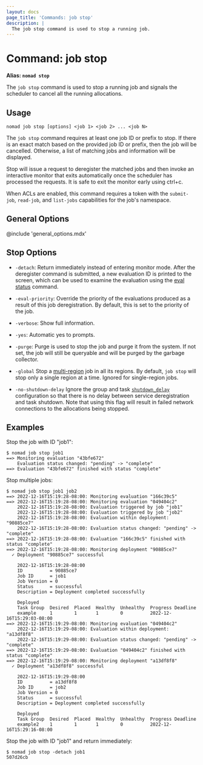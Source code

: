 ```yaml
---
layout: docs
page_title: 'Commands: job stop'
description: |
  The job stop command is used to stop a running job.
---
```


# Command: job stop

**Alias: `nomad stop`**

The `job stop` command is used to stop a running job and signals the scheduler
to cancel all the running allocations.

## Usage

```plaintext
nomad job stop [options] <job 1> <job 2> ... <job N>
```

The `job stop` command requires at least one job ID or prefix to stop. If there
is an exact match based on the provided job ID or prefix, then the job will be
cancelled. Otherwise, a list of matching jobs and information will be
displayed.

Stop will issue a request to deregister the matched jobs and then invoke an
interactive monitor that exits automatically once the scheduler has processed
the requests. It is safe to exit the monitor early using ctrl+c.

When ACLs are enabled, this command requires a token with the `submit-job`,
`read-job`, and `list-jobs` capabilities for the job's namespace.

## General Options

@include 'general_options.mdx'

## Stop Options

- `-detach`: Return immediately instead of entering monitor mode. After the
  deregister command is submitted, a new evaluation ID is printed to the screen,
  which can be used to examine the evaluation using the [eval status] command.

- `-eval-priority`: Override the priority of the evaluations produced as a result
  of this job deregistration. By default, this is set to the priority of the job.

- `-verbose`: Show full information.

- `-yes`: Automatic yes to prompts.

- `-purge`: Purge is used to stop the job and purge it from the system. If not
  set, the job will still be queryable and will be purged by the garbage
  collector.

- `-global`
  Stop a [multi-region] job in all its regions. By default, `job stop` will
  stop only a single region at a time. Ignored for single-region jobs.

- `-no-shutdown-delay`
  Ignore the group and task [`shutdown_delay`] configuration so that
  there is no delay between service deregistration and task
  shutdown. Note that using this flag will result in failed network
  connections to the allocations being stopped.

## Examples

Stop the job with ID "job1":

```shell-session
$ nomad job stop job1
==> Monitoring evaluation "43bfe672"
    Evaluation status changed: "pending" -> "complete"
==> Evaluation "43bfe672" finished with status "complete"
```

Stop multiple jobs:

```shell-session
$ nomad job stop job1 job2
==> 2022-12-16T15:19:28-08:00: Monitoring evaluation "166c39c5"
==> 2022-12-16T15:19:28-08:00: Monitoring evaluation "049404c2"
    2022-12-16T15:19:28-08:00: Evaluation triggered by job "job1"
    2022-12-16T15:19:28-08:00: Evaluation triggered by job "job2"
    2022-12-16T15:19:28-08:00: Evaluation within deployment: "90885ce7"
    2022-12-16T15:19:28-08:00: Evaluation status changed: "pending" -> "complete"
==> 2022-12-16T15:19:28-08:00: Evaluation "166c39c5" finished with status "complete"
==> 2022-12-16T15:19:28-08:00: Monitoring deployment "90885ce7"
  ✓ Deployment "90885ce7" successful

    2022-12-16T15:19:28-08:00
    ID          = 90885ce7
    Job ID      = job1
    Job Version = 0
    Status      = successful
    Description = Deployment completed successfully

    Deployed
    Task Group  Desired  Placed  Healthy  Unhealthy  Progress Deadline
    example     1        1       1        0          2022-12-16T15:29:03-08:00
==> 2022-12-16T15:19:29-08:00: Monitoring evaluation "049404c2"
    2022-12-16T15:19:29-08:00: Evaluation within deployment: "a13df8f8"
    2022-12-16T15:19:29-08:00: Evaluation status changed: "pending" -> "complete"
==> 2022-12-16T15:19:29-08:00: Evaluation "049404c2" finished with status "complete"
==> 2022-12-16T15:19:29-08:00: Monitoring deployment "a13df8f8"
  ✓ Deployment "a13df8f8" successful

    2022-12-16T15:19:29-08:00
    ID          = a13df8f8
    Job ID      = job2
    Job Version = 0
    Status      = successful
    Description = Deployment completed successfully

    Deployed
    Task Group  Desired  Placed  Healthy  Unhealthy  Progress Deadline
    example2    1        1       1        0          2022-12-16T15:29:16-08:00
```

Stop the job with ID "job1" and return immediately:

```shell-session
$ nomad job stop -detach job1
507d26cb
```

[eval status]: /docs/commands/eval/status
[multi-region]: /docs/job-specification/multiregion
[`shutdown_delay`]: /docs/job-specification/group#shutdown_delay
